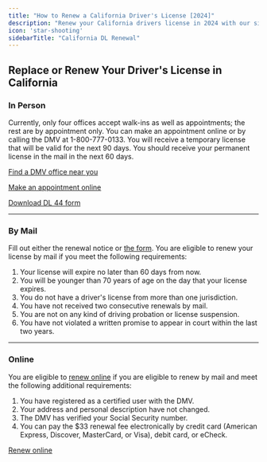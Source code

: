 ```yaml
---
title: "How to Renew a California Driver's License [2024]"
description: "Renew your California drivers license in 2024 with our simple, step-by-step guide. Find all the necessary requirements, forms, fees, and online renewal options to ensure a hassle-free experience. Stay legal and avoid fines - start your renewal process now!"
icon: 'star-shooting'
sidebarTitle: "California DL Renewal"
---
```


## Replace or Renew Your Driver's License in California

### In Person

Currently, only four offices accept walk-ins as well as appointments; the rest are by appointment only. You can make an appointment online or by calling the DMV at 1-800-777-0133. You will receive a temporary license that will be valid for the next 90 days. You should receive your permanent license in the mail in the next 60 days.

[Find a DMV office near you](https://driving-tests.org/dmv-near-me/)

[Make an appointment online](https://www.dmv.ca.gov/portal/dmv/detail/portal/foa/welcome)

[Download DL 44 form](https://www.dmv.ca.gov/portal/dmv/?1dmy&urile=wcm:path:/dmv_content_en/dmv/forms/dl/dl44)

---

### By Mail

Fill out either the renewal notice or [the form](https://www.dmv.ca.gov/portal/wcm/connect/817d879a-e709-45a1-9503-57622ec808b4/dl410.pdf?MOD=AJPERES). You are eligible to renew your license by mail if you meet the following requirements:
1. Your license will expire no later than 60 days from now.
2. You will be younger than 70 years of age on the day that your license expires.
3. You do not have a driver's license from more than one jurisdiction.
4. You have not received two consecutive renewals by mail.
5. You are not on any kind of driving probation or license suspension.
6. You have not violated a written promise to appear in court within the last two years.

---

### Online

You are eligible to [renew online](https://www.dmv.ca.gov/portal/dmv/detail/online/dlrbi/dl_top2) if you are eligible to renew by mail and meet the following additional requirements:
1. You have registered as a certified user with the DMV.
2. Your address and personal description have not changed.
3. The DMV has verified your Social Security number.
4. You can pay the $33 renewal fee electronically by credit card (American Express, Discover, MasterCard, or Visa), debit card, or eCheck.

[Renew online](https://www.dmv.ca.gov/portal/dmv/detail/online/dlrbi/dl_top2)